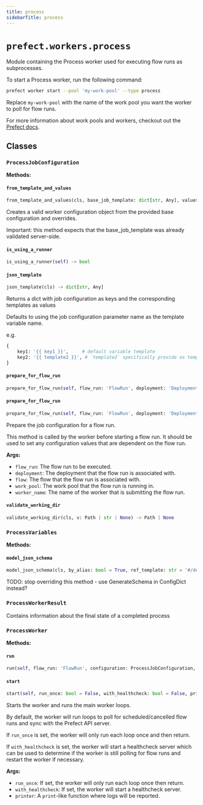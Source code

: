 ```yaml
---
title: process
sidebarTitle: process
---
```


# `prefect.workers.process`



Module containing the Process worker used for executing flow runs as subprocesses.

To start a Process worker, run the following command:

```bash
prefect worker start --pool 'my-work-pool' --type process
```

Replace `my-work-pool` with the name of the work pool you want the worker
to poll for flow runs.

For more information about work pools and workers,
checkout out the [Prefect docs](https://docs.prefect.io/v3/concepts/work-pools/).


## Classes

### `ProcessJobConfiguration` <sup><a href="https://github.com/PrefectHQ/prefect/blob/main/src/prefect/workers/process.py#L57" target="_blank"><Icon icon="github" style="width: 14px; height: 14px;" /></a></sup>

**Methods:**

#### `from_template_and_values` <sup><a href="https://github.com/PrefectHQ/prefect/blob/main/src/prefect/workers/base.py#L165" target="_blank"><Icon icon="github" style="width: 14px; height: 14px;" /></a></sup>

```python
from_template_and_values(cls, base_job_template: dict[str, Any], values: dict[str, Any], client: 'PrefectClient | None' = None)
```

Creates a valid worker configuration object from the provided base
configuration and overrides.

Important: this method expects that the base_job_template was already
validated server-side.


#### `is_using_a_runner` <sup><a href="https://github.com/PrefectHQ/prefect/blob/main/src/prefect/workers/base.py#L135" target="_blank"><Icon icon="github" style="width: 14px; height: 14px;" /></a></sup>

```python
is_using_a_runner(self) -> bool
```

#### `json_template` <sup><a href="https://github.com/PrefectHQ/prefect/blob/main/src/prefect/workers/base.py#L206" target="_blank"><Icon icon="github" style="width: 14px; height: 14px;" /></a></sup>

```python
json_template(cls) -> dict[str, Any]
```

Returns a dict with job configuration as keys and the corresponding templates as values

Defaults to using the job configuration parameter name as the template variable name.

e.g.
```python
{
    key1: '{{ key1 }}',     # default variable template
    key2: '{{ template2 }}', # `template2` specifically provide as template
}
```


#### `prepare_for_flow_run` <sup><a href="https://github.com/PrefectHQ/prefect/blob/main/src/prefect/workers/process.py#L68" target="_blank"><Icon icon="github" style="width: 14px; height: 14px;" /></a></sup>

```python
prepare_for_flow_run(self, flow_run: 'FlowRun', deployment: 'DeploymentResponse | None' = None, flow: 'APIFlow | None' = None, work_pool: 'WorkPool | None' = None, worker_name: str | None = None) -> None
```

#### `prepare_for_flow_run` <sup><a href="https://github.com/PrefectHQ/prefect/blob/main/src/prefect/workers/base.py#L230" target="_blank"><Icon icon="github" style="width: 14px; height: 14px;" /></a></sup>

```python
prepare_for_flow_run(self, flow_run: 'FlowRun', deployment: 'DeploymentResponse | None' = None, flow: 'APIFlow | None' = None, work_pool: 'WorkPool | None' = None, worker_name: str | None = None) -> None
```

Prepare the job configuration for a flow run.

This method is called by the worker before starting a flow run. It
should be used to set any configuration values that are dependent on
the flow run.

**Args:**
- `flow_run`: The flow run to be executed.
- `deployment`: The deployment that the flow run is associated with.
- `flow`: The flow that the flow run is associated with.
- `work_pool`: The work pool that the flow run is running in.
- `worker_name`: The name of the worker that is submitting the flow run.


#### `validate_working_dir` <sup><a href="https://github.com/PrefectHQ/prefect/blob/main/src/prefect/workers/process.py#L63" target="_blank"><Icon icon="github" style="width: 14px; height: 14px;" /></a></sup>

```python
validate_working_dir(cls, v: Path | str | None) -> Path | None
```

### `ProcessVariables` <sup><a href="https://github.com/PrefectHQ/prefect/blob/main/src/prefect/workers/process.py#L94" target="_blank"><Icon icon="github" style="width: 14px; height: 14px;" /></a></sup>

**Methods:**

#### `model_json_schema` <sup><a href="https://github.com/PrefectHQ/prefect/blob/main/src/prefect/workers/base.py#L397" target="_blank"><Icon icon="github" style="width: 14px; height: 14px;" /></a></sup>

```python
model_json_schema(cls, by_alias: bool = True, ref_template: str = '#/definitions/{model}', schema_generator: Type[GenerateJsonSchema] = GenerateJsonSchema, mode: Literal['validation', 'serialization'] = 'validation') -> dict[str, Any]
```

TODO\: stop overriding this method - use GenerateSchema in ConfigDict instead?


### `ProcessWorkerResult` <sup><a href="https://github.com/PrefectHQ/prefect/blob/main/src/prefect/workers/process.py#L113" target="_blank"><Icon icon="github" style="width: 14px; height: 14px;" /></a></sup>


Contains information about the final state of a completed process


### `ProcessWorker` <sup><a href="https://github.com/PrefectHQ/prefect/blob/main/src/prefect/workers/process.py#L117" target="_blank"><Icon icon="github" style="width: 14px; height: 14px;" /></a></sup>

**Methods:**

#### `run` <sup><a href="https://github.com/PrefectHQ/prefect/blob/main/src/prefect/workers/process.py#L216" target="_blank"><Icon icon="github" style="width: 14px; height: 14px;" /></a></sup>

```python
run(self, flow_run: 'FlowRun', configuration: ProcessJobConfiguration, task_status: Optional[anyio.abc.TaskStatus[int]] = None) -> ProcessWorkerResult
```

#### `start` <sup><a href="https://github.com/PrefectHQ/prefect/blob/main/src/prefect/workers/process.py#L132" target="_blank"><Icon icon="github" style="width: 14px; height: 14px;" /></a></sup>

```python
start(self, run_once: bool = False, with_healthcheck: bool = False, printer: Callable[..., None] = print) -> None
```

Starts the worker and runs the main worker loops.

By default, the worker will run loops to poll for scheduled/cancelled flow
runs and sync with the Prefect API server.

If `run_once` is set, the worker will only run each loop once and then return.

If `with_healthcheck` is set, the worker will start a healthcheck server which
can be used to determine if the worker is still polling for flow runs and restart
the worker if necessary.

**Args:**
- `run_once`: If set, the worker will only run each loop once then return.
- `with_healthcheck`: If set, the worker will start a healthcheck server.
- `printer`: A `print`-like function where logs will be reported.

